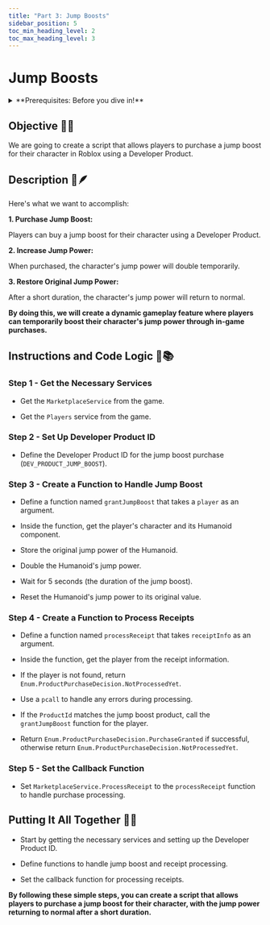 ```yaml
---
title: "Part 3: Jump Boosts"
sidebar_position: 5
toc_min_heading_level: 2
toc_max_heading_level: 3
---
```


# Jump Boosts

<details>
    <summary>**Prerequisites: Before you dive in!**</summary>

    **1. Intro**

    **2. Setup**

    **3. Creating a Gamepass**
</details>

## Objective 🧐🗿

We are going to create a script that allows players to purchase a jump boost for their character in Roblox using a Developer Product.

## Description 📖🪶 

Here's what we want to accomplish: 

**1. Purchase Jump Boost:**

Players can buy a jump boost for their character using a Developer Product. 

**2. Increase Jump Power:**

When purchased, the character's jump power will double temporarily. 

**3. Restore Original Jump Power:**

After a short duration, the character's jump power will return to normal. 

**By doing this, we will create a dynamic gameplay feature where players can temporarily boost their character's jump power through in-game purchases.**

## Instructions and Code Logic 📝📚

### Step 1 - Get the Necessary Services

- Get the `MarketplaceService` from the game. 

- Get the `Players` service from the game. 

### Step 2 - Set Up Developer Product ID

- Define the Developer Product ID for the jump boost purchase (`DEV_PRODUCT_JUMP_BOOST`). 

### Step 3 - Create a Function to Handle Jump Boost

- Define a function named `grantJumpBoost` that takes a `player` as an argument. 

- Inside the function, get the player's character and its Humanoid component. 

- Store the original jump power of the Humanoid. 

- Double the Humanoid's jump power. 

- Wait for 5 seconds (the duration of the jump boost). 

- Reset the Humanoid's jump power to its original value. 

### Step 4 - Create a Function to Process Receipts

- Define a function named `processReceipt` that takes `receiptInfo` as an argument. 

- Inside the function, get the player from the receipt information. 

- If the player is not found, return `Enum.ProductPurchaseDecision.NotProcessedYet`. 

- Use a `pcall` to handle any errors during processing. 

- If the `ProductId` matches the jump boost product, call the `grantJumpBoost` function for the player. 

- Return `Enum.ProductPurchaseDecision.PurchaseGranted` if successful, otherwise return `Enum.ProductPurchaseDecision.NotProcessedYet`. 

### Step 5 - Set the Callback Function

- Set `MarketplaceService.ProcessReceipt` to the `processReceipt` function to handle purchase processing. 

## Putting It All Together 🔧🔩

- Start by getting the necessary services and setting up the Developer Product ID. 

- Define functions to handle jump boost and receipt processing. 

- Set the callback function for processing receipts. 

**By following these simple steps, you can create a script that allows players to purchase a jump boost for their character, with the jump power returning to normal after a short duration.** 